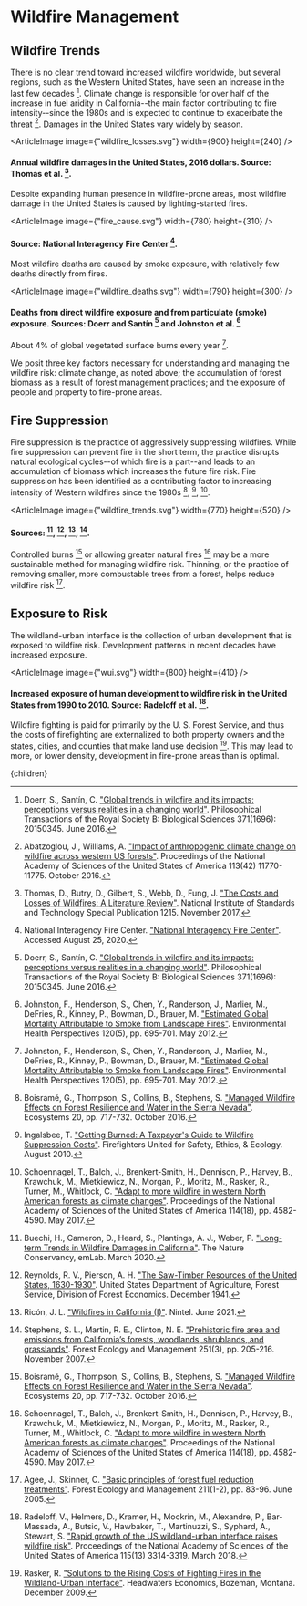 


# Wildfire Management

## Wildfire Trends
There is no clear trend toward increased wildfire worldwide, but several regions, such as the Western United States, have seen an increase in the last few decades [^5]. Climate change is responsible for over half of the increase in fuel aridity in California--the main factor contributing to fire intensity--since the 1980s and is expected to continue to exacerbate the threat [^1]. Damages in the United States vary widely by season.

<ArticleImage image={"wildfire_losses.svg"} width={900} height={240} />
#### Annual wildfire damages in the United States, 2016 dollars. Source: Thomas et al. [^15].

Despite expanding human presence in wildfire-prone areas, most wildfire damage in the United States is caused by lighting-started fires.

<ArticleImage image={"fire_cause.svg"} width={780} height={310} />
#### Source: National Interagency Fire Center [^8].

Most wildfire deaths are caused by smoke exposure, with relatively few deaths directly from fires.

<ArticleImage image={"wildfire_deaths.svg"} width={790} height={300} />
#### Deaths from direct wildfire exposure and from particulate (smoke) exposure. Sources: Doerr and Santín [^5] and Johnston et al. [^7]

About 4% of global vegetated surface burns every year [^7].

We posit three key factors necessary for understanding and managing the wildfire risk: climate change, as noted above; the accumulation of forest biomass as a result of forest management practices; and the exposure of people and property to fire-prone areas.

## Fire Suppression
Fire suppression is the practice of aggressively suppressing wildfires. While fire suppression can prevent fire in the short term, the practice disrupts natural ecological cycles--of which fire is a part--and leads to an accumulation of biomass which increases the future fire risk. Fire suppression has been identified as a contributing factor to increasing intensity of Western wildfires since the 1980s [^3], [^6], [^13].

<ArticleImage image={"wildfire_trends.svg"} width={770} height={520} />
#### Sources: [^4], [^11], [^12], [^14].

Controlled burns [^3] or allowing greater natural fires [^13] may be a more sustainable method for managing wildfire risk. Thinning, or the practice of removing smaller, more combustable trees from a forest, helps reduce wildfire risk [^2].

<ForestThinningSolution />

## Exposure to Risk
The wildland-urban interface is the collection of urban development that is exposed to wildfire risk. Development patterns in recent decades have increased exposure.

<ArticleImage image={"wui.svg"} width={800} height={410} />
#### Increased exposure of human development to wildfire risk in the United States from 1990 to 2010. Source: Radeloff et al. [^9].

<ReformFireInsuranceSolution />

Wildfire fighting is paid for primarily by the U. S. Forest Service, and thus the costs of firefighting are externalized to both property owners and the states, cities, and counties that make land use decision [^10]. This may lead to more, or lower density, development in fire-prone areas than is optimal.

[^1]: Abatzoglou, J., Williams, A. ["Impact of anthropogenic climate change on wildfire across western US forests"](https://www.pnas.org/content/113/42/11770). Proceedings of the National Academy of Sciences of the United States of America 113(42) 11770-11775. October 2016.

[^2]: Agee, J., Skinner, C. ["Basic principles of forest fuel reduction treatments"](https://www.sciencedirect.com/science/article/abs/pii/S0378112705000411). Forest Ecology and Management 211(1-2), pp. 83-96. June 2005.

[^3]: Boisramé, G., Thompson, S., Collins, B., Stephens, S. ["Managed Wildfire Effects on Forest Resilience and Water in the Sierra Nevada"](https://link.springer.com/article/10.1007/s10021-016-0048-1). Ecosystems 20, pp. 717-732. October 2016.

[^4]: Buechi, H., Cameron, D., Heard, S., Plantinga, A. J., Weber, P. ["Long-term Trends in Wildfire Damages in California"](https://emlab.msi.ucsb.edu/sites/emlab.msi.ucsb.edu/files/wildfire-brief.pdf). The Nature Conservancy, emLab. March 2020.

[^5]: Doerr, S., Santín, C. ["Global trends in wildfire and its impacts: perceptions versus realities in a changing world"](https://www.ncbi.nlm.nih.gov/pmc/articles/PMC4874420/). Philosophical Transactions of the Royal Society B: Biological Sciences 371(1696): 20150345. June 2016.

[^6]: Ingalsbee, T. ["Getting Burned: A Taxpayer's Guide to Wildfire Suppression Costs"](http://www.telluridefire.com/image/taxpayer.pdf). Firefighters United for Safety, Ethics, & Ecology. August 2010.

[^7]: Johnston, F., Henderson, S., Chen, Y., Randerson, J., Marlier, M., DeFries, R., Kinney, P., Bowman, D., Brauer, M. ["Estimated Global Mortality Attributable to Smoke from Landscape Fires"](https://www.ncbi.nlm.nih.gov/pmc/articles/PMC3346787/). Environmental Health Perspectives 120(5), pp. 695-701. May 2012.

[^8]: National Interagency Fire Center. ["National Interagency Fire Center"](https://www.nifc.gov/fireInfo/fireInfo_statistics.html). Accessed August 25, 2020.

[^9]: Radeloff, V., Helmers, D., Kramer, H., Mockrin, M., Alexandre, P., Bar-Massada, A., Butsic, V., Hawbaker, T., Martinuzzi, S., Syphard, A., Stewart, S. ["Rapid growth of the US wildland-urban interface raises wildfire risk"](https://www.pnas.org/content/115/13/3314). Proceedings of the National Academy of Sciences of the United States of America 115(13) 3314-3319. March 2018.

[^10]: Rasker, R. ["Solutions to the Rising Costs of Fighting Fires in the Wildland-Urban Interface"](https://headwaterseconomics.org/wp-content/uploads/HeadwatersFireCosts.pdf). Headwaters Economics, Bozeman, Montana. December 2009.

[^11]: Reynolds, R. V., Pierson, A. H. ["The Saw-Timber Resources of the United States, 1630-1930"](https://books.google.com/books/about/The_Saw_Timber_Resource_of_the_United_St.html?id=ylv-uQEACAAJ&utm_source=gb-gplus-shareThe). United States Department of Agriculture, Forest Service, Division of Forest Economics. December 1941.

[^12]: Ricón, J. L. ["Wildfires in California (I)"](https://nintil.com/wildfires-california). Nintel. June 2021.

[^13]: Schoennagel, T., Balch, J., Brenkert-Smith, H., Dennison, P., Harvey, B., Krawchuk, M., Mietkiewicz, N., Morgan, P., Moritz, M., Rasker, R., Turner, M., Whitlock, C. ["Adapt to more wildfire in western North American forests as climate changes"](https://www.pnas.org/content/114/18/4582). Proceedings of the National Academy of Sciences of the United States of America 114(18), pp. 4582-4590. May 2017.

[^14]: Stephens, S. L., Martin, R. E., Clinton, N. E. ["Prehistoric fire area and emissions from California’s forests, woodlands, shrublands, and grasslands"](https://www.sciencedirect.com/science/article/abs/pii/S0378112707004379). Forest Ecology and Management 251(3), pp. 205-216. November 2007.

[^15]: Thomas, D., Butry, D., Gilbert, S., Webb, D., Fung, J. ["The Costs and Losses of Wildfires: A Literature Review"](https://www.nist.gov/publications/costs-and-losses-wildfires). National Institute of Standards and Technology Special Publication 1215. November 2017.

  <Article 
    focusAreaUrl={focusAreaUrl} 
    hierarchy={hierarchy} 
    site={site}
  >
    {children}
  </Article>